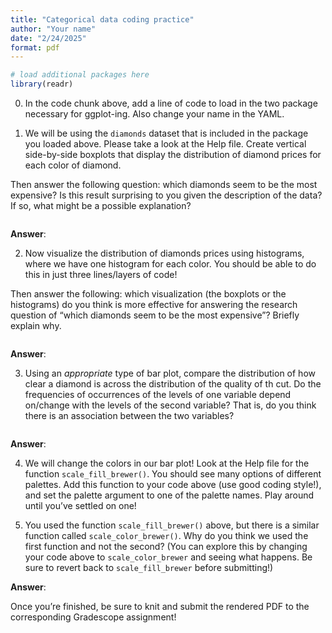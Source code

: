 ```yaml
---
title: "Categorical data coding practice"
author: "Your name"
date: "2/24/2025"
format: pdf
---
```


```r
# load additional packages here
library(readr)

```

0. In the code chunk above, add a line of code to load in the two package necessary for ggplot-ing. Also change your name in the YAML.

1.  We will be using the `diamonds` dataset that is included in the package you loaded above. Please take a look at the Help file. Create vertical side-by-side boxplots that display the distribution of diamond prices for each color of diamond.  

Then answer the following question: which diamonds seem to be the most expensive? Is this result surprising to you given the description of the data? If so, what might be a possible explanation?

```r

```

**Answer**:

2. Now visualize the distribution of diamonds prices using histograms, where we have one histogram for each color. You should be able to do this in just three lines/layers of code!

Then answer the following: which visualization (the boxplots or the histograms) do you think is more effective for answering the research question of "which diamonds seem to be the most expensive"? Briefly explain why.

```r

```

**Answer**:


3.  Using an *appropriate* type of bar plot, compare the distribution of how clear a diamond is across the distribution of the quality of th cut. Do the frequencies of occurrences of the levels of one variable depend on/change with the levels of the second variable? That is, do you think there is an association between the two variables?

```r


```

**Answer**:

4.  We will change the colors in our bar plot! Look at the Help file for the function `scale_fill_brewer()`. You should see many options of different palettes. Add this function to your code above (use good coding style!), and set the palette argument to one of the palette names. Play around until you've settled on one!

5.  You used the function `scale_fill_brewer()` above, but there is a similar function called `scale_color_brewer()`. Why do you think we used the first function and not the second? (You can explore this by changing your code above to `scale_color_brewer` and seeing what happens. Be sure to revert back to `scale_fill_brewer` before submitting!)

**Answer**:

Once you're finished, be sure to knit and submit the rendered PDF to the corresponding Gradescope assignment!
